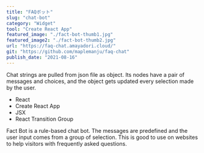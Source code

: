 ```yaml
---
title: "FAQボット"
slug: "chat-bot"
category: "Widget"
tool: "Create React App"
featured_image: "./fact-bot-thumb1.jpg"
featured_image2: "./fact-bot-thumb2.jpg"
url: "https://faq-chat.amayadori.cloud/"
git: "https://github.com/maplemanju/faq-chat"
publish_date: "2021-08-16"
---
```


Chat strings are pulled from json file as object. Its nodes have a pair of messages and choices, and the object gets updated every selection made by the user.

* React
* Create React App
* JSX
* React Transition Group

Fact Bot is a rule-based chat bot. The messages are predefined and the user input comes from a group of selection. This is good to use on websites to help visitors with frequently asked questions.
